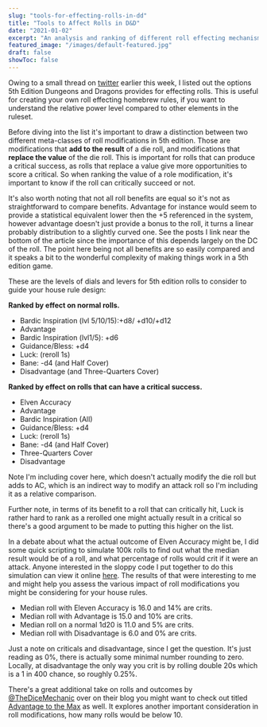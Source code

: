 ```yaml
---
slug: "tools-for-effecting-rolls-in-dd"
title: "Tools to Affect Rolls in D&D"
date: "2021-01-02"
excerpt: "An analysis and ranking of different roll effecting mechanisms in 5th edition TTRPGs."
featured_image: "/images/default-featured.jpg"
draft: false
showToc: false
---
```


Owing to a small thread on [twitter](https://twitter.com/optionalrule/status/1345183662703337472) earlier this week, I listed out the options 5th Edition Dungeons and Dragons provides for effecting rolls. This is useful for creating your own roll effecting homebrew rules, if you want to understand the relative power level compared to other elements in the ruleset.

Before diving into the list it's important to draw a distinction between two different meta-classes of roll modifications in 5th edition. Those are modifications that **add to the result** of a die roll, and modifications that **replace the value** of the die roll. This is important for rolls that can produce a critical success, as rolls that replace a value give more opportunities to score a critical. So when ranking the value of a role modification, it's important to know if the roll can critically succeed or not.

It's also worth noting that not all roll benefits are equal so it's not as straightforward to compare benefits. Advantage for instance would seem to provide a statistical equivalent lower then the +5 referenced in the system, however advantage doesn't just provide a bonus to the roll, it turns a linear probably distribution to a slightly curved one. See the posts I link near the bottom of the article since the importance of this depends largely on the DC of the roll. The point here being not all benefits are so easily compared and it speaks a bit to the wonderful complexity of making things work in a 5th edition game.

These are the levels of dials and levers for 5th edition rolls to consider to guide your house rule design: 

**Ranked by effect on normal rolls.**

  * Bardic Inspiration (lvl 5/10/15):+d8/ +d10/+d12
  * Advantage
  * Bardic Inspiration (lvl1/5): +d6 
  * Guidance/Bless: +d4
  * Luck: (reroll 1s)
  * Bane: -d4 (and Half Cover)
  * Disadvantage (and Three-Quarters Cover)

**Ranked by effect on rolls that can have a critical success.**

<ul>
  <li>
    Elven Accuracy
  </li>
  <li>
    Advantage
  </li>
  <li>
    Bardic Inspiration (All)
  </li>
  <li>
    Guidance/Bless: +d4
  </li>
  <li>
    Luck: (reroll 1s)
  </li>
  <li>
    Bane: -d4 (and Half Cover)
  </li>
  <li>
    Three-Quarters Cover
  </li>
  <li>
    Disadvantage
  </li>
</ul>

Note I'm including cover here, which doesn't actually modify the die roll but adds to AC, which is an indirect way to modify an attack roll so I'm including it as a relative comparison.

Further note, in terms of its benefit to a roll that can critically hit, Luck is rather hard to rank as a rerolled one might actually result in a critical so there's a good argument to be made to putting this higher on the list.

In a debate about what the actual outcome of Elven Accuracy might be, I did some quick scripting to simulate 100k rolls to find out what the median result would be of a roll, and what percentage of rolls would crit if it were an attack. Anyone interested in the sloppy code I put together to do this simulation can view it online [here](https://onlinegdb.com/BJi8LL06D). The results of that were interesting to me and might help you assess the various impact of roll modifications you might be considering for your house rules.

  * Median roll with Eleven Accuracy is 16.0 and 14% are crits.
  * Median roll with Advantage is 15.0 and 10% are crits.
  * Median roll on a normal 1d20 is 11.0 and 5% are crits.
  * Median roll with Disadvantage is 6.0 and 0% are crits.

Just a note on criticals and disadvantage, since I get the question. It's just reading as 0%, there is actually some minimal number rounding to zero. Locally, at disadvantage the only way you crit is by rolling double 20s which is a 1 in 400 chance, so roughly 0.25%.

There's a great additional take on rolls and outcomes by [@TheDiceMechanic](https://twitter.com/thedicemechanic) over on their blog you might want to check out titled [Advantage to the Max](https://dicemechanic.wordpress.com/2014/09/23/advantage-to-the-max/) as well. It explores another important consideration in roll modifications, how many rolls would be below 10.